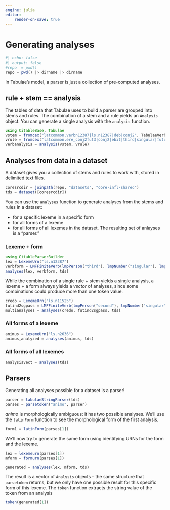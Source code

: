 ```yaml
---
engine: julia
editor:
    render-on-save: true
---
```




# Generating analyses

```julia
#| echo: false
#| output: false
#repo  = pwd()
repo = pwd() |> dirname |> dirname
```


In Tabulae's model, a parser is just a collection of pre-computed analyses.

## rule + stem == analysis

The tables of data that Tabulae uses to build a parser are grouped into stems and rules.  The combination of a stem and a rule yields an `Analysis` object. You can generate a single analysis with the `analysis` function.


```julia
using CitableBase, Tabulae
vstem = fromcex("latcommon.verbn12387|ls.n12387|deb|conj2", TabulaeVerbStem)
vrule = fromcex("latcommon.ere_conj2fut3|conj2|ebit|third|singular|future|indicative|active", TabulaeFiniteVerbRule)
verbanalysis = analysis(vstem, vrule)
```


## Analyses from data in a dataset

A dataset gives you a collection of stems and rules to work with, stored in delimited text files. 

```julia
coresrcdir = joinpath(repo, "datasets", "core-infl-shared") 
tds = dataset([coresrcdir])
```

You can use the `analyses` function to generate analyses from the stems and rules in a dataset:

- for a specific lexeme in a specific form
- for all forms of a lexeme
- for all forms of all lexemes in the dataset. The resulting set of anlayses is a "parser."



### Lexeme + form


```julia
using CitableParserBuilder
lex = LexemeUrn("ls.n12387")
verbform = LMFFiniteVerb(lmpPerson("third"), lmpNumber("singular"), lmpTense("future"), lmpMood("indicative"), lmpVoice("active"))
analyses(lex, verbform, tds)
```

While the combination of a single rule + stem yields a single analysis, a lexeme + a form always yields a *vector* of analyses, since some combinations could produce more than one token value.

```julia
credo = LexemeUrn("ls.n11525")
futind2sgpass = LMFFiniteVerb(lmpPerson("second"), lmpNumber("singular"), lmpTense("present"), lmpMood("indicative"),  lmpVoice("passive"))
multianalyses = analyses(credo, futind2sgpass, tds)
```

### All forms of a lexeme

```julia
animus = LexemeUrn("ls.n2636")
animus_analyzed = analyses(animus, tds)
```

### All forms of all lexemes

```julia
analysisvect = analyses(tds)
```



## Parsers

Generating all analyses possible for a dataset is a parser!

```julia
parser = tabulaeStringParser(tds)
parses = parsetoken("animo", parser)
```

*animo* is morphologically ambiguous: it has two possible analyses.  We'll use the `latinForm` function to see the morphological form of the first analysis.


```julia
form1 = latinForm(parses[1])
```

We'll now try to generate the same form using identifying URNs for the form and the lexeme.

```julia
lex = lexemeurn(parses[1])
mform = formurn(parses[1])

generated = analyses(lex, mform, tds)
```

The result is a vector of `Analysis` objects -- the same structure that  `parsetoken` returns, but we only have one possible result for this specific form of this lexeme.  The `token` function extracts the string value of the token from an analysis

```julia
token(generated[1])
```

